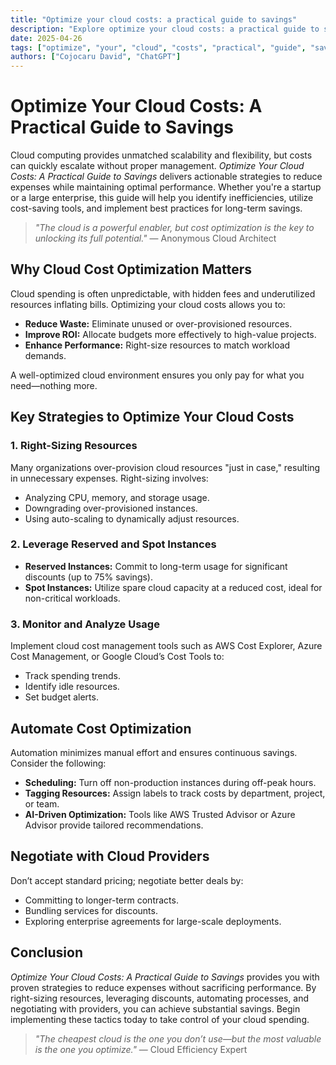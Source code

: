 ```yaml
---
title: "Optimize your cloud costs: a practical guide to savings"
description: "Explore optimize your cloud costs: a practical guide to savings in this detailed guide, offering insights, strategies, and practical tips to enhance your understanding and application of the topic."
date: 2025-04-26
tags: ["optimize", "your", "cloud", "costs", "practical", "guide", "savings"]
authors: ["Cojocaru David", "ChatGPT"]
---
```


# Optimize Your Cloud Costs: A Practical Guide to Savings

Cloud computing provides unmatched scalability and flexibility, but costs can quickly escalate without proper management. *Optimize Your Cloud Costs: A Practical Guide to Savings* delivers actionable strategies to reduce expenses while maintaining optimal performance. Whether you're a startup or a large enterprise, this guide will help you identify inefficiencies, utilize cost-saving tools, and implement best practices for long-term savings.

> *"The cloud is a powerful enabler, but cost optimization is the key to unlocking its full potential."* — Anonymous Cloud Architect

## Why Cloud Cost Optimization Matters

Cloud spending is often unpredictable, with hidden fees and underutilized resources inflating bills. Optimizing your cloud costs allows you to:

*   **Reduce Waste:** Eliminate unused or over-provisioned resources.
*   **Improve ROI:** Allocate budgets more effectively to high-value projects.
*   **Enhance Performance:** Right-size resources to match workload demands.

A well-optimized cloud environment ensures you only pay for what you need—nothing more.

## Key Strategies to Optimize Your Cloud Costs

### 1. Right-Sizing Resources

Many organizations over-provision cloud resources "just in case," resulting in unnecessary expenses. Right-sizing involves:

*   Analyzing CPU, memory, and storage usage.
*   Downgrading over-provisioned instances.
*   Using auto-scaling to dynamically adjust resources.

### 2. Leverage Reserved and Spot Instances

*   **Reserved Instances:** Commit to long-term usage for significant discounts (up to 75% savings).
*   **Spot Instances:** Utilize spare cloud capacity at a reduced cost, ideal for non-critical workloads.

### 3. Monitor and Analyze Usage

Implement cloud cost management tools such as AWS Cost Explorer, Azure Cost Management, or Google Cloud’s Cost Tools to:

*   Track spending trends.
*   Identify idle resources.
*   Set budget alerts.

## Automate Cost Optimization

Automation minimizes manual effort and ensures continuous savings. Consider the following:

*   **Scheduling:** Turn off non-production instances during off-peak hours.
*   **Tagging Resources:** Assign labels to track costs by department, project, or team.
*   **AI-Driven Optimization:** Tools like AWS Trusted Advisor or Azure Advisor provide tailored recommendations.

## Negotiate with Cloud Providers

Don’t accept standard pricing; negotiate better deals by:

*   Committing to longer-term contracts.
*   Bundling services for discounts.
*   Exploring enterprise agreements for large-scale deployments.

## Conclusion

*Optimize Your Cloud Costs: A Practical Guide to Savings* provides you with proven strategies to reduce expenses without sacrificing performance. By right-sizing resources, leveraging discounts, automating processes, and negotiating with providers, you can achieve substantial savings. Begin implementing these tactics today to take control of your cloud spending.

> *"The cheapest cloud is the one you don’t use—but the most valuable is the one you optimize."* — Cloud Efficiency Expert
